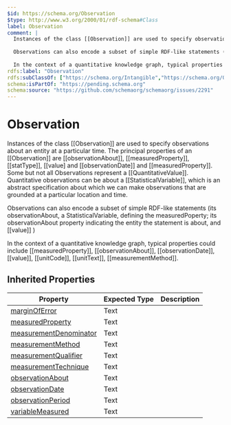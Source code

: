 ```yaml
---
$id: https://schema.org/Observation
$type: http://www.w3.org/2000/01/rdf-schema#Class
label: Observation
comment: |
  Instances of the class [[Observation]] are used to specify observations about an entity at a particular time. The principal properties of an [[Observation]] are [[observationAbout]], [[measuredProperty]], [[statType]], [[value] and [[observationDate]]  and [[measuredProperty]]. Some but not all Observations represent a [[QuantitativeValue]]. Quantitative observations can be about a [[StatisticalVariable]], which is an abstract specification about which we can make observations that are grounded at a particular location and time.
  
  Observations can also encode a subset of simple RDF-like statements (its observationAbout, a StatisticalVariable, defining the measuredPoperty; its observationAbout property indicating the entity the statement is about, and [[value]] )
  
  In the context of a quantitative knowledge graph, typical properties could include [[measuredProperty]], [[observationAbout]], [[observationDate]], [[value]], [[unitCode]], [[unitText]], [[measurementMethod]].
rdfs:label: "Observation"
rdfs:subClassOf: ["https://schema.org/Intangible","https://schema.org/QuantitativeValue"]
schema:isPartOf: "https://pending.schema.org"
schema:source: "https://github.com/schemaorg/schemaorg/issues/2291"
---
```


# Observation

Instances of the class [[Observation]] are used to specify observations about an entity at a particular time. The principal properties of an [[Observation]] are [[observationAbout]], [[measuredProperty]], [[statType]], [[value] and [[observationDate]]  and [[measuredProperty]]. Some but not all Observations represent a [[QuantitativeValue]]. Quantitative observations can be about a [[StatisticalVariable]], which is an abstract specification about which we can make observations that are grounded at a particular location and time.

Observations can also encode a subset of simple RDF-like statements (its observationAbout, a StatisticalVariable, defining the measuredPoperty; its observationAbout property indicating the entity the statement is about, and [[value]] )

In the context of a quantitative knowledge graph, typical properties could include [[measuredProperty]], [[observationAbout]], [[observationDate]], [[value]], [[unitCode]], [[unitText]], [[measurementMethod]].

## Inherited Properties

| Property | Expected Type | Description |
| --- | --- | --- |
| [marginOfError](https://schema.org/marginOfError) | Text |  |
| [measuredProperty](https://schema.org/measuredProperty) | Text |  |
| [measurementDenominator](https://schema.org/measurementDenominator) | Text |  |
| [measurementMethod](https://schema.org/measurementMethod) | Text |  |
| [measurementQualifier](https://schema.org/measurementQualifier) | Text |  |
| [measurementTechnique](https://schema.org/measurementTechnique) | Text |  |
| [observationAbout](https://schema.org/observationAbout) | Text |  |
| [observationDate](https://schema.org/observationDate) | Text |  |
| [observationPeriod](https://schema.org/observationPeriod) | Text |  |
| [variableMeasured](https://schema.org/variableMeasured) | Text |  |
